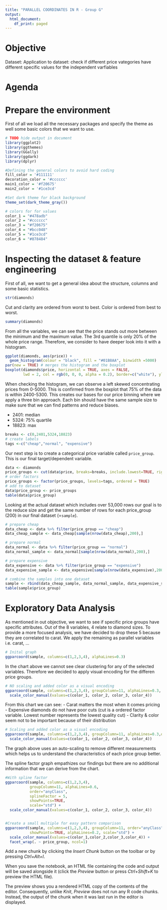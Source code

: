 ---
title: "PARALLEL COORDINATES IN R - Group G"
output:
  html_document:
    df_print: paged
---
# Objective
Dataset:
Application to dataset: check if different price vategories have different specific values for the independent varfiables


# Agenda



# Prepare the environment
First of all we load all the necessary packages and specify the theme as well some basic colors that we want to use.
```{r}
# TODO hide output in document
library(ggplot2)
library(ggthemes)
library(GGally)
library(ggdark)
library(dplyr)

#Defining the general colors to avoid hard coding  
fill_color = '#111111'
decoration_color = '#cccccc'
main1_color = '#f20675'
main2_color = '#1ce3cd'

#Set dark theme for black background
theme_set(dark_theme_gray())

# colors for for values
color_1 = "#478adb"
color_2 = "#cccccc"
color_3 = "#f20675"
color_4 = "#bcc048"
color_5 = "#1ce3cd"
color_6 = "#878484"
```

# Inspecting the dataset & feature engineering
First of all, we want to get a general idea about the structure, columns and some basic statistics.
```{r}
str(diamonds)
```
Cut and clarity are ordered from worst to best. Color is ordered from best to worst.
```{r}
summary(diamonds)
```
From all the variables, we can see that the price stands out more between the minimum and the maximum value. The 3rd quantile is only 20% of the whole price range. Therefore, we consider to have deeper look into it with a histogram.


```{r}
ggplot(diamonds, aes(price)) + 
  geom_histogram(colour = "black", fill = "#01B8AA", binwidth =5000)
par(new = TRUE) # merges the histogram and the boxplot
boxplot(diamonds$price, horizontal = TRUE, axes = FALSE,
        lwd = 2, col = rgb(0, 0, 0, alpha = 0.2), border=c("white"), ylim=c(0,18000))

```
When checking the histogram, we can observe a left skewed concentrating prices from 0-5000.
This is confirmed from the boxplot that 75% of the data is within 2400-5300. This creates our bases for our price binning where we apply a three bin approach. Each bin should have the same sample size to make sure that we can find patterns and reduce biases.

- 2401: median
- 5324: 75% quartile
- 18823: max

```{r}
breaks <- c(0,2401,5324,18823)
# create labels
tags <-c("cheap","normal", "expensive")

```

Our next step is to create a categorical price variable called `price_group`. This is our final target/dependent variable.

```{r}
data <- diamonds
price_groups <- cut(data$price, breaks=breaks, include.lowest=TRUE, right=FALSE, labels=tags)
# order factors
price_groups <- factor(price_groups, levels=tags, ordered = TRUE)
# add to dataset
data$price_group <- price_groups
table(data$price_group)
```
Looking at the actual dataset which includes over 53,000 rows our goal is to the reduce size and get the same number of rows for each price_group (200) in our final dataset (=`sample`).

```{r}
# prepare cheap
data_cheap <- data %>% filter(price_group == "cheap")
data_cheap_sample <- data_cheap[sample(nrow(data_cheap),200),]

# prepare normal
data_normal <- data %>% filter(price_group == "normal")
data_normal_sample <- data_normal[sample(nrow(data_normal),200),]

# prepare expensive
data_expensive <- data %>% filter(price_group == "expensive")
data_expensive_sample <- data_expensive[sample(nrow(data_expensive),200),]

# combine the samples into one dataset
sample <- rbind(data_cheap_sample, data_normal_sample, data_expensive_sample)
table(sample$price_group)
```



# Exploratory Data Analysis
As mentioned in out objective, we want to see if specific price groups have specific attributes. Out of the 8 variables, 4 relate to diamond sizes. To provide a more focused analysis, we have decided to drop these 5 because they are correlated to carat. We apply the remaining as parallel variables i.e. carat, ...




```{r}
# Inital graph
ggparcoord(sample, columns=c(1,2,3,4), alphaLines=0.3)
```
In the chart above we cannot see clear clustering for any of the selected variables. Therefore we decided to apply visual encoding for the differen price groups.


```{r}

# NO scaling and added color as a visual encoding
ggparcoord(sample, columns=c(1,2,3,4), groupColumn=11, alphaLines=0.3, order="anyClass", scale="globalminmax") + 
  scale_color_manual(values=c(color_1, color_2, color_3, color_4))

```
From this chart we can see: 
- Carat matters the most when it comes pricing
- Expensive diamonds do not have poor cuts (cut is a ordered factor variable. Lowest number represents the lowest quality cut)
- Clarity & color seem not to be important because of their distribution

```{r}
# Scaling and added color as a visual encoding
ggparcoord(sample, columns=c(1,2,3,4), groupColumn=11, alphaLines=0.3,order="anyClass") + 
  scale_color_manual(values=c(color_1, color_2, color_3, color_4))
```
The graph above uses an auto-scaling to remove different measurements which helps us to understand the characteristics of each price group better.

The spline factor graph empathizes our findings but there are no additional information that we can derive from the chart.
```{r}
#With spline factor 
ggparcoord(sample, columns=c(1,2,3,4), 
           groupColumn=11, alphaLines=0.6, 
           order="anyClass", 
           splineFactor = 5,  
           showPoints=TRUE,  
           scale="std") + 
  scale_color_manual(values=c(color_1, color_2, color_3, color_4))
```
```{r}

```



```{r}
#Create a small multiple for easy pattern comparison
ggparcoord(sample, columns=c(1,2,3,4), groupColumn=11, order="anyClass",
           showPoints=TRUE, alphaLines=0.2, scale="std") + 
  scale_color_manual(values=c(color_1,color_2,color_3,color_4)) +   
  facet_wrap(. ~ price_group, ncol=1)
```






Add a new chunk by clicking the *Insert Chunk* button on the toolbar or by pressing *Ctrl+Alt+I*.

When you save the notebook, an HTML file containing the code and output will be saved alongside it (click the *Preview* button or press *Ctrl+Shift+K* to preview the HTML file).

The preview shows you a rendered HTML copy of the contents of the editor. Consequently, unlike *Knit*, *Preview* does not run any R code chunks. Instead, the output of the chunk when it was last run in the editor is displayed.
